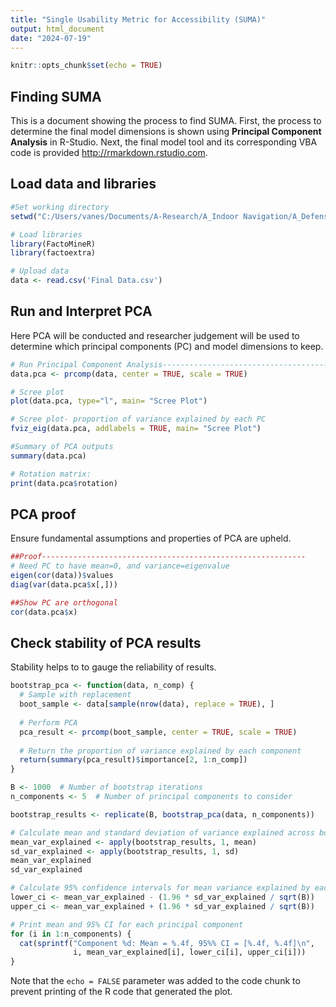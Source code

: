 ```yaml
---
title: "Single Usability Metric for Accessibility (SUMA)"
output: html_document
date: "2024-07-19"
---
```


```r
knitr::opts_chunk$set(echo = TRUE)
```

## Finding SUMA

This is a document showing the process to find SUMA. First, the process to determine the final model dimensions is shown using **Principal Component Analysis** in R-Studio. Next, the final model tool and its corresponding VBA code is provided <http://rmarkdown.rstudio.com>.

## Load data and libraries
```r
#Set working directory
setwd("C:/Users/vanes/Documents/A-Research/A_Indoor Navigation/A_Defense/PCA")

# Load libraries
library(FactoMineR)
library(factoextra)

# Upload data
data <- read.csv('Final Data.csv')
```
## Run and Interpret PCA
Here PCA will be conducted and researcher judgement will be used to determine which principal components (PC) and model dimensions to keep.
```r
# Run Principal Component Analysis------------------------------------------------------------------------------------
data.pca <- prcomp(data, center = TRUE, scale = TRUE) 

# Scree plot
plot(data.pca, type="l", main= "Scree Plot")  

# Scree plot- proportion of variance explained by each PC
fviz_eig(data.pca, addlabels = TRUE, main= "Scree Plot")

#Summary of PCA outputs 
summary(data.pca)  

# Rotation matrix:
print(data.pca$rotation)
```
## PCA proof
Ensure fundamental assumptions and properties of PCA are upheld.
```r
##Proof-----------------------------------------------------------
# Need PC to have mean=0, and variance=eigenvalue
eigen(cor(data))$values 
diag(var(data.pca$x[,]))  

##Show PC are orthogonal
cor(data.pca$x)
```

## Check stability of PCA results
Stability helps to to gauge the reliability of results.
```r
bootstrap_pca <- function(data, n_comp) {
  # Sample with replacement
  boot_sample <- data[sample(nrow(data), replace = TRUE), ]
  
  # Perform PCA
  pca_result <- prcomp(boot_sample, center = TRUE, scale = TRUE)
  
  # Return the proportion of variance explained by each component
  return(summary(pca_result)$importance[2, 1:n_comp])
}

B <- 1000  # Number of bootstrap iterations
n_components <- 5  # Number of principal components to consider

bootstrap_results <- replicate(B, bootstrap_pca(data, n_components))

# Calculate mean and standard deviation of variance explained across bootstrap samples
mean_var_explained <- apply(bootstrap_results, 1, mean)
sd_var_explained <- apply(bootstrap_results, 1, sd)
mean_var_explained
sd_var_explained

# Calculate 95% confidence intervals for mean variance explained by each principal component
lower_ci <- mean_var_explained - (1.96 * sd_var_explained / sqrt(B))
upper_ci <- mean_var_explained + (1.96 * sd_var_explained / sqrt(B))

# Print mean and 95% CI for each principal component
for (i in 1:n_components) {
  cat(sprintf("Component %d: Mean = %.4f, 95%% CI = [%.4f, %.4f]\n", 
              i, mean_var_explained[i], lower_ci[i], upper_ci[i]))
}
```



Note that the `echo = FALSE` parameter was added to the code chunk to prevent printing of the R code that generated the plot.
